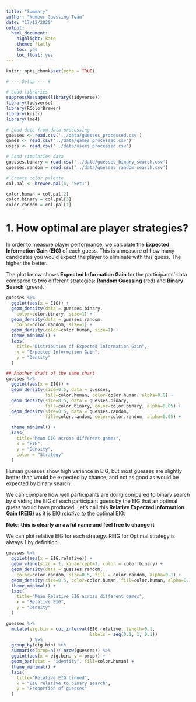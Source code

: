 ```yaml
---
title: "Summary"
author: "Number Guessing Team"
date: "17/12/2020"
output:
  html_document:
    highlight: kate
    theme: flatly
    toc: yes
    toc_float: yes
---
```


```r
knitr::opts_chunk$set(echo = TRUE)
```

```r
# --- Setup --- #

# Load libraries
suppressMessages(library(tidyverse))
library(tidyverse)
library(RColorBrewer)
library(knitr)
library(lme4)

# Load data from data processing 
guesses <- read.csv('../data/guesses_processed.csv')
games <- read.csv('../data/games_processed.csv')
users <- read.csv('../data/users_processed.csv')

# Load simulation data
guesses.binary = read.csv('../data/guesses_binary_search.csv')
guesses.random = read.csv('../data/guesses_random_search.csv')

# Create color palette
col.pal <- brewer.pal(6, "Set1")

color.human = col.pal[2]
color.binary = col.pal[3]
color.random = col.pal[1]
```

# 1. How optimal are player strategies?

In order to measure player performance, we calculate the **Expected Information Gain (EIG)** of each guess. This is a measure of how many candidates you would expect the player to eliminate with this guess. The higher the better.

The plot below shows **Expected Information Gain** for the participants' data compared to two different strategies: **Random Guessing** (red) and **Binary Search** (green). 

```r

guesses %>%
  ggplot(aes(x = EIG)) + 
  geom_density(data = guesses.binary,
    color=color.binary, size=1) +
  geom_density(data = guesses.random,
    color=color.random, size=1) +
  geom_density(color=color.human, size=1) +
  theme_minimal() +
  labs(
    title="Distribution of Expected Information Gain",
    x = "Expected Information Gain",
    y = "Density"
  )


```

```r

## Another draft of the same chart
guesses %>%
  ggplot(aes(x = EIG)) +
  geom_density(size=0.5, data = guesses,
               fill=color.human, color=color.human, alpha=0.8) +
  geom_density(size=0.5, data = guesses.binary,
               fill=color.binary, color=color.binary, alpha=0.05) +
  geom_density(size=0.5, data = guesses.random,
               fill=color.random, color=color.random, alpha=0.05) +

  theme_minimal() +
  labs(
    title="Mean EIG across different games",
    x = "EIG",
    y = "Density",
    color = "Strategy"
  )

```

Human guesses show high variance in EIG, but most guesses are slightly better than would be expected by chance, and not as good as would be expected by binary search.

We can compare how well participants are doing compared to binary search by dividing the EIG of each participant guess by the EIG that an optimal guess would have produced. Let's call this **Relative Expected Information Gain (REIG)** as it is EIG *relative to* the optimal EIG.

**Note: this is clearly an awful name and feel free to change it**

We can plot relative EIG for each strategy. REIG for Optimal strategy is always 1 by definition.

```r

guesses %>%
  ggplot(aes(x = EIG.relative)) +
  geom_vline(size = 1, xintercept=1, color = color.binary) +
  geom_density(data = guesses.random,
    color=color.random, size=0.5, fill = color.random, alpha=0.1) +
  geom_density(size=0.5, color=color.human, fill=color.human, alpha=0.1) +
  theme_minimal() +
  labs(
    title="Mean Relative EIG across different games",
    x = "Relative EIG",
    y = "Density"
  )

```


```r
guesses %>%
  mutate(eig.bin = cut_interval(EIG.relative, length=0.1,
                                labels = seq(0.1, 1, 0.1))
         ) %>%
  group_by(eig.bin) %>%
  summarise(prop=n()/ nrow(guesses)) %>%
  ggplot(aes(x = eig.bin, y = prop)) + 
  geom_bar(stat = "identity", fill=color.human) +
  theme_minimal() +
  labs(
    title="Relative EIG binned",
    x = "EIG relative to binary search",
    y = "Proportion of guesses"
  )
```
